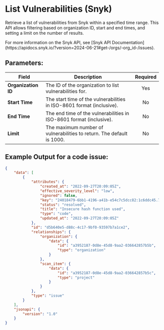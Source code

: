 
# List Vulnerabilities (Snyk)

Retrieve a list of vulnerabilities from Snyk within a specified time range. This API allows filtering based on organization ID, start and end times, and setting a limit on the number of results.

<Callout type="info">
	For more information on the Snyk API, see [Snyk API
	Documentation](https://apidocs.snyk.io/?version=2024-06-21#get-/orgs/-org_id-/issues).
</Callout>

## Parameters:

| Field               | Description                                                           | Required |
| ------------------- | --------------------------------------------------------------------- | :------: |
| **Organization ID** | The ID of the organization to list vulnerabilities for.               |   Yes    |
| **Start Time**      | The start time of the vulnerabilities in ISO-8601 format (inclusive). |    No    |
| **End Time**        | The end time of the vulnerabilities in ISO-8601 format (inclusive).   |    No    |
| **Limit**           | The maximum number of vulnerabilities to return. The default is 1000. |    No    |

## Example Output for a code issue:

```json
{
	"data": [
		{
			"attributes": {
				"created_at": "2022-09-27T20:09:05Z",
				"effective_severity_level": "low",
				"ignored": false,
				"key": "24018479-6bb1-4196-a41b-e54c7c5dcc82:1c6ddc45.7f41fd64.a214ef38.72ad650e.f0ecbaa5.18c3080a.b570850e.89112ac5.1a6d2cd5.71413d6f.a924ef28.71cdd50e.d0e1bea5.52c3a80a.1a0c4319.a9127ac5:1",
				"status": "resolved",
				"title": "Insecure hash function used",
				"type": "code",
				"updated_at": "2022-09-27T20:09:05Z"
			},
			"id": "d5b640e5-d88c-4c17-9bf0-93597b7a1ce2",
			"relationships": {
				"organization": {
					"data": {
						"id": "a3952187-0d8e-45d8-9aa2-036642857b5b",
						"type": "organization"
					}
				},
				"scan_item": {
					"data": {
						"id": "a3952187-0d8e-45d8-9aa2-036642857b5c",
						"type": "project"
					}
				}
			},
			"type": "issue"
		}
	],
	"jsonapi": {
		"version": "1.0"
	}
}
```
